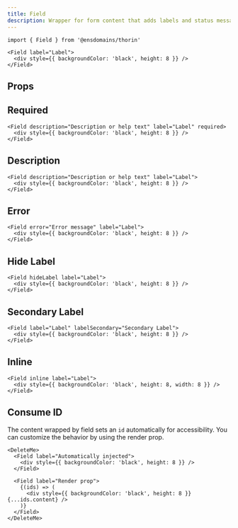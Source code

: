 ```yaml
---
title: Field
description: Wrapper for form content that adds labels and status messages
---
```


```tsx
import { Field } from '@ensdomains/thorin'
```

```tsx live=true expand=true
<Field label="Label">
  <div style={{ backgroundColor: 'black', height: 8 }} />
</Field>
```

## Props

<PropsTable sourceLink={sourceLink} types={types} />

## Required

```tsx live=true
<Field description="Description or help text" label="Label" required>
  <div style={{ backgroundColor: 'black', height: 8 }} />
</Field>
```

## Description

```tsx live=true
<Field description="Description or help text" label="Label">
  <div style={{ backgroundColor: 'black', height: 8 }} />
</Field>
```

## Error

```tsx live=true
<Field error="Error message" label="Label">
  <div style={{ backgroundColor: 'black', height: 8 }} />
</Field>
```

## Hide Label

```tsx live=true
<Field hideLabel label="Label">
  <div style={{ backgroundColor: 'black', height: 8 }} />
</Field>
```

## Secondary Label

```tsx live=true
<Field label="Label" labelSecondary="Secondary Label">
  <div style={{ backgroundColor: 'black', height: 8 }} />
</Field>
```

## Inline

```tsx live=true
<Field inline label="Label">
  <div style={{ backgroundColor: 'black', height: 8, width: 8 }} />
</Field>
```

## Consume ID

The content wrapped by field sets an `id` automatically for accessibility. You can customize the behavior by using the render prop.

```tsx live=true
<DeleteMe>
  <Field label="Automatically injected">
    <div style={{ backgroundColor: 'black', height: 8 }} />
  </Field>

  <Field label="Render prop">
    {(ids) => (
      <div style={{ backgroundColor: 'black', height: 8 }} {...ids.content} />
    )}
  </Field>
</DeleteMe>
```
